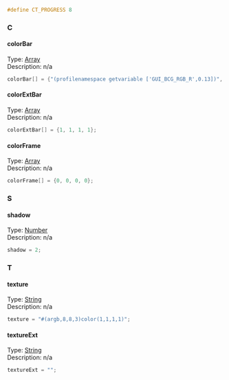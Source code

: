 <syntaxhighlight lang="cpp">#define CT_PROGRESS 8</syntaxhighlight>
{{Cfg ref|start}}
{{Cfg ref|abc}}
=== C ===
==== colorBar ====
;Type: [[TokenNameValueTypes|Array]]
;Description: n/a
<syntaxhighlight lang="cpp">
colorBar[] = {"(profilenamespace getvariable ['GUI_BCG_RGB_R',0.13])", "(profilenamespace getvariable ['GUI_BCG_RGB_G',0.54])", "(profilenamespace getvariable ['GUI_BCG_RGB_B',0.21])", "(profilenamespace getvariable ['GUI_BCG_RGB_A',0.8])"};
</syntaxhighlight>
==== colorExtBar ====
;Type: [[TokenNameValueTypes|Array]]
;Description: n/a
<syntaxhighlight lang="cpp">
colorExtBar[] = {1, 1, 1, 1};
</syntaxhighlight>
==== colorFrame ====
;Type: [[TokenNameValueTypes|Array]]
;Description: n/a
<syntaxhighlight lang="cpp">
colorFrame[] = {0, 0, 0, 0};
</syntaxhighlight>
=== S ===
==== shadow ====
;Type: [[TokenNameValueTypes|Number]]
;Description: n/a
<syntaxhighlight lang="cpp">
shadow = 2;
</syntaxhighlight>
=== T ===
==== texture ====
;Type: [[TokenNameValueTypes|String]]
;Description: n/a
<syntaxhighlight lang="cpp">
texture = "#(argb,8,8,3)color(1,1,1,1)";
</syntaxhighlight>
==== textureExt ====
;Type: [[TokenNameValueTypes|String]]
;Description: n/a
<syntaxhighlight lang="cpp">
textureExt = "";
</syntaxhighlight>
{{Cfg ref|end}}